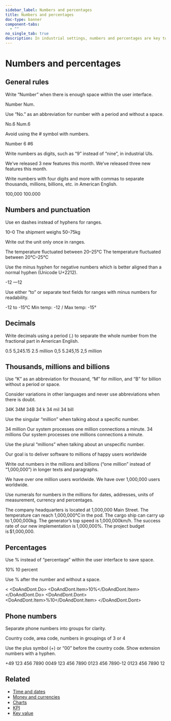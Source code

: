 ```yaml
---
sidebar_label: Numbers and percentages
title: Numbers and percentages
doc-type: banner
component-tabs:
  - ""
no_single_tab: true
description: In industrial settings, numbers and percentages are key to tracking performance, spotting trends, and making informed decisions. Since there are many ways to write them, the following guidelines aim to keep usage simple and consistent across teams.
---
```



# Numbers and percentages  

## General rules

Write “Number” when there is enough space within the user interface.  

<DoAndDont>
  <DoAndDont.Do>
    <DoAndDont.Item>Number</DoAndDont.Item>
  </DoAndDont.Do>
  <DoAndDont.Dont>
    <DoAndDont.Item>Num.</DoAndDont.Item>
  </DoAndDont.Dont>
</DoAndDont>

Use “No.” as an abbreviation for number with a period and without a space.

<DoAndDont>
  <DoAndDont.Do>
    <DoAndDont.Item>No.6</DoAndDont.Item>
  </DoAndDont.Do>
  <DoAndDont.Dont>
    <DoAndDont.Item>Num.6</DoAndDont.Item>
  </DoAndDont.Dont>
</DoAndDont>

Avoid using the # symbol with numbers.  

<DoAndDont>
  <DoAndDont.Do>
    <DoAndDont.Item>Number 6</DoAndDont.Item>
  </DoAndDont.Do>
  <DoAndDont.Dont>
    <DoAndDont.Item>#6</DoAndDont.Item>
  </DoAndDont.Dont>
</DoAndDont>

Write numbers as digits, such as “9” instead of “nine”, in industrial UIs.   

<DoAndDont>
  <DoAndDont.Do>
    <DoAndDont.Item>We’ve released 3 new features this month.</DoAndDont.Item>
  </DoAndDont.Do>
  <DoAndDont.Dont>
    <DoAndDont.Item>We’ve released three new features this month.</DoAndDont.Item>
  </DoAndDont.Dont>
</DoAndDont>

Write numbers with four digits and more with commas to separate thousands, millions, billions, etc. in American English.  

<DoAndDont>
  <DoAndDont.Do>
    <DoAndDont.Item>100,000</DoAndDont.Item>
  </DoAndDont.Do>
  <DoAndDont.Dont>
    <DoAndDont.Item>100.000</DoAndDont.Item>
  </DoAndDont.Dont>
</DoAndDont>

## Numbers and punctuation  

Use en dashes instead of hyphens for ranges. 

<DoAndDont>
  <DoAndDont.Do>
    <DoAndDont.Item>10–0</DoAndDont.Item>
     <DoAndDont.Item>The shipment weighs 50–75kg</DoAndDont.Item>
  </DoAndDont.Do>
</DoAndDont>

Write out the unit only once in ranges. 

<DoAndDont>
  <DoAndDont.Do>
    <DoAndDont.Item>The temperature fluctuated between 20–25°C</DoAndDont.Item>
     <DoAndDont.Item>The temperature fluctuated between 20°C–25°C</DoAndDont.Item>
  </DoAndDont.Do>
</DoAndDont>

Use the minus hyphen for negative numbers which is better aligned than a normal hyphen (Unicode U+2212).  

<DoAndDont>
	<DoAndDont.Do>
		<DoAndDont.Item>-12</DoAndDont.Item>
	</DoAndDont.Do>
	<DoAndDont.Dont>
		<DoAndDont.Item>—12</DoAndDont.Item>
	</DoAndDont.Dont>
</DoAndDont>

Use either “to” or separate text fields for ranges with minus numbers for readability.  

<DoAndDont>
	<DoAndDont.Do>
		<DoAndDont.Item>-12 to -15°C</DoAndDont.Item>
		<DoAndDont.Item>Min temp: -12 / Max temp: -15°</DoAndDont.Item>
	</DoAndDont.Do>
</DoAndDont>

## Decimals

Write decimals using a period (.) to separate the whole number from the fractional part in American English. 

<DoAndDont>
	<DoAndDont.Do>
		<DoAndDont.Item>0.5</DoAndDont.Item>
		<DoAndDont.Item>5,245.15</DoAndDont.Item>
		<DoAndDont.Item>2.5 million</DoAndDont.Item>
	</DoAndDont.Do>
	<DoAndDont.Dont>
		<DoAndDont.Item>0,5</DoAndDont.Item>
		<DoAndDont.Item>5.245,15</DoAndDont.Item>
		<DoAndDont.Item>2,5 million</DoAndDont.Item>
	</DoAndDont.Dont>
</DoAndDont>

## Thousands, millions and billions 

Use “K” as an abbreviation for thousand, “M” for million, and “B” for billion without a period or space. 

Consider variations in other languages and never use abbreviations when there is doubt.  

<DoAndDont>
	<DoAndDont.Do>
		<DoAndDont.Item>34K</DoAndDont.Item>
		<DoAndDont.Item>34M</DoAndDont.Item>
		<DoAndDont.Item>34B</DoAndDont.Item>
	</DoAndDont.Do>
	<DoAndDont.Dont>
		<DoAndDont.Item>34 k</DoAndDont.Item>
		<DoAndDont.Item>34 mil</DoAndDont.Item>
		<DoAndDont.Item>34 bill</DoAndDont.Item>
	</DoAndDont.Dont>
</DoAndDont>

Use the singular “million” when talking about a specific number.  

<DoAndDont>
	<DoAndDont.Do>
		<DoAndDont.Item>34 million</DoAndDont.Item>
		<DoAndDont.Item>Our system processes one million connections a minute.</DoAndDont.Item>
	</DoAndDont.Do>
	<DoAndDont.Dont>
		<DoAndDont.Item>34 millions</DoAndDont.Item>
		<DoAndDont.Item>Our system processes one millions connections a minute.</DoAndDont.Item>
	</DoAndDont.Dont>
</DoAndDont>

Use the plural “millions” when talking about an unspecific number.  

<DoAndDont>
	<DoAndDont.Do>
		<DoAndDont.Item>Our goal is to deliver software to millions of happy users worldwide</DoAndDont.Item>
	</DoAndDont.Do>
</DoAndDont>

Write out numbers in the millions and billions (“one million” instead of “1,000,000”) in longer texts and paragraphs. 

<DoAndDont>
	<DoAndDont.Do>
		<DoAndDont.Item>We have over one million users worldwide.</DoAndDont.Item>
	</DoAndDont.Do>
	<DoAndDont.Dont>
		<DoAndDont.Item>We have over 1,000,000 users worldwide.</DoAndDont.Item>
	</DoAndDont.Dont>
</DoAndDont>

Use numerals for numbers in the millions for dates, addresses, units of measurement, currency and percentages. 

<DoAndDont>
	<DoAndDont.Do>
		<DoAndDont.Item>The company headquarters is located at 1,000,000 Main Street.</DoAndDont.Item>
		<DoAndDont.Item>The temperature can reach 1,000,000°C in the pod.</DoAndDont.Item>
		<DoAndDont.Item>The cargo ship can carry up to 1,000,000kg.</DoAndDont.Item>
		<DoAndDont.Item>The generator’s top speed is 1,000,000km/h.</DoAndDont.Item>
		<DoAndDont.Item>The success rate of our new implementation is 1,000,000%.</DoAndDont.Item>
		<DoAndDont.Item>The project budget is $1,000,000. </DoAndDont.Item>
	</DoAndDont.Do>
</DoAndDont>

## Percentages 

Use % instead of “percentage” within the user interface to save space. 

<DoAndDont>
	<DoAndDont.Do>
		<DoAndDont.Item>10%</DoAndDont.Item>
	</DoAndDont.Do>
	<DoAndDont.Dont>
		<DoAndDont.Item>10 percent</DoAndDont.Item>
	</DoAndDont.Dont>

Use % after the number and without a space.  

<<DoAndDont>
	<DoAndDont.Do>
		<DoAndDont.Item>10%</DoAndDont.Item>
	</DoAndDont.Do>
	<DoAndDont.Dont>
		<DoAndDont.Item>%10</DoAndDont.Item>
	</DoAndDont.Dont>
</DoAndDont>

## Phone numbers 

Separate phone numbers into groups for clarity. 

<DoAndDont>
	<DoAndDont.Do>
		<DoAndDont.Item>Country code, area code, numbers in groupings of 3 or 4</DoAndDont.Item>
	</DoAndDont.Do>
</DoAndDont>

Use the plus symbol (+) or “00” before the country code. Show extension numbers with a hyphen.

<DoAndDont>
	<DoAndDont.Do>
		<DoAndDont.Item>+49 123 456 7890</DoAndDont.Item>
		<DoAndDont.Item>0049 123 456 7890</DoAndDont.Item>
		<DoAndDont.Item>0123 456 7890-12</DoAndDont.Item>
	</DoAndDont.Do>
	<DoAndDont.Dont>
		<DoAndDont.Item>0123 456 7890 12</DoAndDont.Item>
	</DoAndDont.Dont>
</DoAndDont>

## Related  

- [Time and dates](time-date.mdx)
- [Money and currencies](money.mdx)
- [Charts](../../components/charts-overview/index.mdx)
- [KPI](../../components/kpi/index.mdx)
- [Key value](../../components/key-value/index.mdx)
